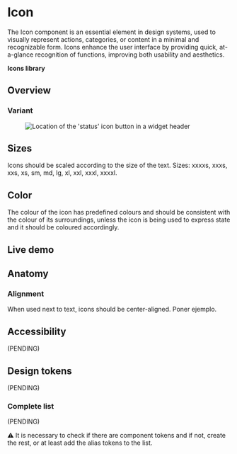 


<Meta title="Components/Icon" />

# Icon
The Icon component is an essential element in design systems, used to visually represent actions, categories, or content in a minimal and recognizable form. Icons enhance the user interface by providing quick, at-a-glance recognition of functions, improving both usability and aesthetics.

**Icons library**
<Figure>
  <Figma
    aspectRatio="3x4"
    url="https://www.figma.com/file/4f9wa0fKYIwMue6yo6nrJL/GDS---Web-Previews?page-id=20827%3A1873&node-id=20827-2043&node-type=frame&viewport=404%2C596%2C0.25&t=y8wRqACzifKKnpaw-1&scaling=min-zoom&content-scaling=fixed"
  />
</Figure>

## Overview

### Variant

<Figure>
  <img
    alt="Location of the 'status' icon button in a widget header"
    src="img/icon-variants-15x.jpg"
  />
</Figure>

## Sizes

Icons should be scaled according to the size of the text. Sizes: xxxxs, xxxs, xxs, xs, sm, md, lg, xl, xxl, xxxl, xxxxl.

## Color

The colour of the icon has predefined colours and should be consistent with the colour of its surroundings, unless the icon is being used to express state and it should be coloured accordingly.

## Live demo

<LiveDemo
  story={Stories.Example}
  urlHtml="https://devoinc.github.io/genesys-styles"
  urlReact="https://devoinc.github.io/genesys-ui/?path=/docs/components-feedback-icon--docs"
/>

## Anatomy
<Figure>
  <Figma
    aspectRatio="16x9"
    url="https://www.figma.com/file/4f9wa0fKYIwMue6yo6nrJL/GDS---Web-Previews?page-id=20827%3A1873&node-id=21217-13885&node-type=frame&viewport=-810%2C823%2C0.75&t=umpAGmac1XrOaJO5-1&scaling=min-zoom&content-scaling=fixed"
  />
</Figure>



### Alignment
When used next to text, icons should be center-aligned.
Poner ejemplo.

## Accessibility

(PENDING)

## Design tokens

(PENDING)

### Complete list

(PENDING)

⚠️ It is necessary to check if there are component tokens and if not, create the rest, or at least add the alias tokens to the list.

<DesignTokensList componentName="icon" />
